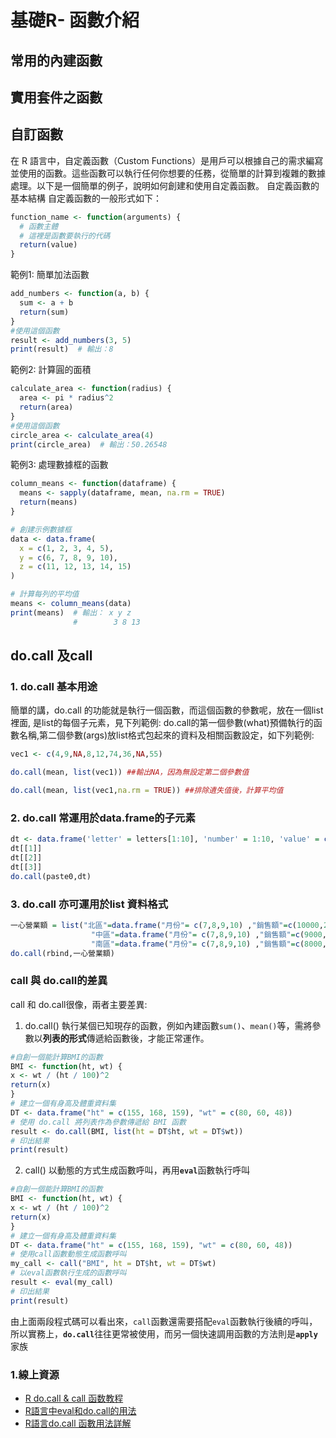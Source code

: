 # 基礎R- 函數介紹

## 常用的內建函數


## 實用套件之函數


## 自訂函數

在 R 語言中，自定義函數（Custom Functions）是用戶可以根據自己的需求編寫並使用的函數。這些函數可以執行任何你想要的任務，從簡單的計算到複雜的數據處理。以下是一個簡單的例子，說明如何創建和使用自定義函數。 自定義函數的基本結構 自定義函數的一般形式如下：

```r
function_name <- function(arguments) {
  # 函數主體
  # 這裡是函數要執行的代碼
  return(value)
}
```

範例1: 簡單加法函數

```r
add_numbers <- function(a, b) {
  sum <- a + b
  return(sum)
}
#使用這個函數
result <- add_numbers(3, 5)
print(result)  # 輸出：8

```

範例2: 計算圓的面積

```r
calculate_area <- function(radius) {
  area <- pi * radius^2
  return(area)
}
#使用這個函數
circle_area <- calculate_area(4)
print(circle_area)  # 輸出：50.26548

```

範例3: 處理數據框的函數

```r
column_means <- function(dataframe) {
  means <- sapply(dataframe, mean, na.rm = TRUE)
  return(means)
}

# 創建示例數據框
data <- data.frame(
  x = c(1, 2, 3, 4, 5),
  y = c(6, 7, 8, 9, 10),
  z = c(11, 12, 13, 14, 15)
)

# 計算每列的平均值
means <- column_means(data)
print(means)  # 輸出： x y z 
              #        3 8 13

```

## do.call 及call

### 1. do.call 基本用途

簡單的講，do.call 的功能就是執行一個函數，而這個函數的參數呢，放在一個list裡面, 是list的每個子元素，見下列範例: do.call的第一個參數(what)預備執行的函數名稱,第二個參數(args)放list格式包起來的資料及相關函數設定，如下列範例:

```r
vec1 <- c(4,9,NA,8,12,74,36,NA,55)

do.call(mean, list(vec1)) ##輸出NA，因為無設定第二個參數值

do.call(mean, list(vec1,na.rm = TRUE)) ##排除遺失值後，計算平均值
```

### 2. do.call 常運用於data.frame的子元素

```r
dt <- data.frame('letter' = letters[1:10], 'number' = 1:10, 'value' = c('+','-'))
dt[[1]]
dt[[2]]
dt[[3]]
do.call(paste0,dt)
```

### 3. do.call 亦可運用於list 資料格式

```r
一心營業額 = list("北區"=data.frame("月份"= c(7,8,9,10) ,"銷售額"=c(10000,27000,68500,34000)),
                  "中區"=data.frame("月份"= c(7,8,9,10) ,"銷售額"=c(9000,10400,59400,48000)),
                  "南區"=data.frame("月份"= c(7,8,9,10) ,"銷售額"=c(8000,96000,70400,63500)))
do.call(rbind,一心營業額)
```

### call 與 do.call的差異

call 和 do.call很像，兩者主要差異:

1.  do.call() 執行某個已知現存的函數，例如內建函數`sum()`、`mean()`等，需將參數以**列表的形式**傳遞給函數後，才能正常運作。

```r
#自創一個能計算BMI的函數
BMI <- function(ht, wt) {
x <- wt / (ht / 100)^2
return(x)
}
# 建立一個有身高及體重資料集
DT <- data.frame("ht" = c(155, 168, 159), "wt" = c(80, 60, 48))
# 使用 do.call 將列表作為參數傳遞給 BMI 函數
result <- do.call(BMI, list(ht = DT$ht, wt = DT$wt))
# 印出結果
print(result)
```

2.  call() 以動態的方式生成函數呼叫，再用**`eval`**函數執行呼叫

```r
#自創一個能計算BMI的函數
BMI <- function(ht, wt) {
x <- wt / (ht / 100)^2
return(x)
}
# 建立一個有身高及體重資料集
DT <- data.frame("ht" = c(155, 168, 159), "wt" = c(80, 60, 48))
# 使用call函數動態生成函數呼叫
my_call <- call("BMI", ht = DT$ht, wt = DT$wt)
# 以eval函數執行生成的函數呼叫
result <- eval(my_call)
# 印出結果
print(result)
```

由上面兩段程式碼可以看出來，`call`函數還需要搭配`eval`函數執行後續的呼叫，所以實務上，**`do.call`**往往更常被使用，而另一個快速調用函數的方法則是**`apply`**家族

### 1.線上資源

-   [R do.call & call 函数教程](https://blog.csdn.net/neweastsun/article/details/122397987)
-   [R語言中eval和do.call的用法](https://www.twblogs.net/a/5d42ed0ebd9eee5327fb25a7)
-   [R語言do.call 函數用法詳解](https://www.cnblogs.com/Demo1589/p/6984537.html)
